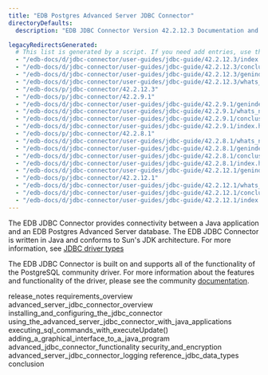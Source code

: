 ```yaml
---
title: "EDB Postgres Advanced Server JDBC Connector"
directoryDefaults:
  description: "EDB JDBC Connector Version 42.2.12.3 Documentation and release notes."

legacyRedirectsGenerated:
  # This list is generated by a script. If you need add entries, use the `legacyRedirects` key.
  - "/edb-docs/d/jdbc-connector/user-guides/jdbc-guide/42.2.12.3/index.html"
  - "/edb-docs/d/jdbc-connector/user-guides/jdbc-guide/42.2.12.3/conclusion.html"
  - "/edb-docs/d/jdbc-connector/user-guides/jdbc-guide/42.2.12.3/genindex.html"
  - "/edb-docs/d/jdbc-connector/user-guides/jdbc-guide/42.2.12.3/whats_new.html"
  - "/edb-docs/p/jdbc-connector/42.2.12.3"
  - "/edb-docs/p/jdbc-connector/42.2.9.1"
  - "/edb-docs/d/jdbc-connector/user-guides/jdbc-guide/42.2.9.1/genindex.html"
  - "/edb-docs/d/jdbc-connector/user-guides/jdbc-guide/42.2.9.1/whats_new.html"
  - "/edb-docs/d/jdbc-connector/user-guides/jdbc-guide/42.2.9.1/conclusion.html"
  - "/edb-docs/d/jdbc-connector/user-guides/jdbc-guide/42.2.9.1/index.html"
  - "/edb-docs/p/jdbc-connector/42.2.8.1"
  - "/edb-docs/d/jdbc-connector/user-guides/jdbc-guide/42.2.8.1/whats_new.html"
  - "/edb-docs/d/jdbc-connector/user-guides/jdbc-guide/42.2.8.1/genindex.html"
  - "/edb-docs/d/jdbc-connector/user-guides/jdbc-guide/42.2.8.1/conclusion.html"
  - "/edb-docs/d/jdbc-connector/user-guides/jdbc-guide/42.2.8.1/index.html"
  - "/edb-docs/d/jdbc-connector/user-guides/jdbc-guide/42.2.12.1/genindex.html"
  - "/edb-docs/p/jdbc-connector/42.2.12.1"
  - "/edb-docs/d/jdbc-connector/user-guides/jdbc-guide/42.2.12.1/whats_new.html"
  - "/edb-docs/d/jdbc-connector/user-guides/jdbc-guide/42.2.12.1/conclusion.html"
  - "/edb-docs/d/jdbc-connector/user-guides/jdbc-guide/42.2.12.1/index.html"
---
```


The EDB JDBC Connector provides connectivity between a Java application and an EDB Postgres Advanced Server database. The EDB JDBC Connector is written in Java and conforms to Sun's JDK architecture. For more information, see [JDBC driver types](03_advanced_server_jdbc_connector_overview/#jdbc-driver-types)

The EDB JDBC Connector is built on and supports all of the functionality of the PostgreSQL community driver. For more information about the features and functionality of the driver, please see the community [documentation](https://jdbc.postgresql.org/documentation/head/index.html).

<div class="toctree" maxdepth="3">

release_notes requirements_overview advanced_server_jdbc_connector_overview installing_and_configuring_the_jdbc_connector using_the_advanced_server_jdbc_connector_with_java_applications executing_sql_commands_with_executeUpdate() adding_a_graphical_interface_to_a_java_program advanced_jdbc_connector_functionality security_and_encryption advanced_server_jdbc_connector_logging reference_jdbc_data_types conclusion

</div>
